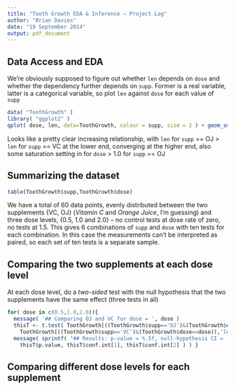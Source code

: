 ```yaml
---
title: "Tooth Growth EDA & Inference — Project Log"
author: "Brian Davies"
date: "19 September 2014"
output: pdf_document
---
```


## Data Access and EDA

We're obviously supposed to figure out whether `len` depends on `dose` and
whether the dependency further depends on `supp`. Former is a real variable, latter
is a categorical variable, so plot `len` against `dose` for each value of `supp`

```r
data( "ToothGrowth" )
library( "ggplot2" )
qplot( dose, len, data=ToothGrowth, colour = supp, size = 2 ) + geom_smooth( size = 1 )
```

Looks like a pretty clear increasing relationship, with `len` for `supp` == OJ > `len`
for `supp` == VC at the lower end, converging at the higher end, also some
saturation setting in for `dose` > 1.0 for `supp` == OJ

## Summarizing the dataset

```r
table(ToothGrowth$supp,ToothGrowth$dose)
```

We have a total of 60 data points, evenly distributed between the two supplements
{VC, OJ} (_Vitamin C_ and _Orange Juice_, I'm guessing) and three dose levels,
{0.5, 1.0 and 2.0} -- no control tests at dose rate of zero, no tests at 1.5. This
gives 6 combinations of `supp` and `dose` with ten tests for each combination. In
this case the measurements can't be interpreted as paired, so each set of ten
tests is a separate sample.

## Comparing the two supplements at each dose level

At each dose level, do a _two-sided_ test with the null hypothesis that
the two supplements have the same effect (three tests in all)

```r
for( dose in c(0.5,1.0,2.0)){
  message( '## Comparing OJ and VC for dose = ', dose )
  thisT <- t.test( ToothGrowth[((ToothGrowth$supp=='OJ')&(ToothGrowth$dose==dose)),'len'],
    ToothGrowth[((ToothGrowth$supp=='VC')&(ToothGrowth$dose==dose)),'len'])
  message( sprintf( "## Results: p-value = %.5f, null-hypothesis CI = (%.2f, %.2f)",
    thisT$p.value, thisT$conf.int[1], thisT$conf.int[2] ) ) }
```

## Comparing different dose levels for each supplement
